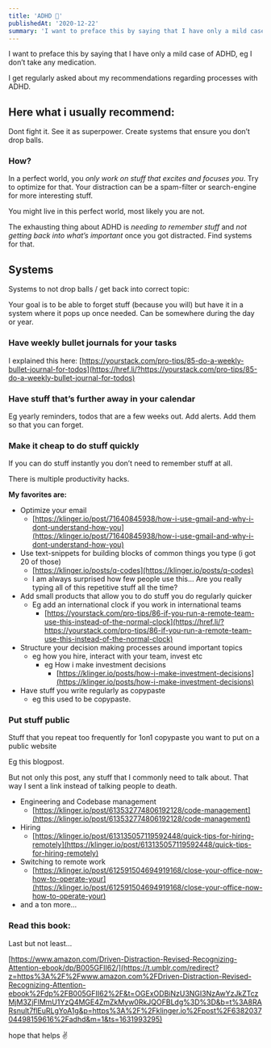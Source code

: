 ```yaml
---
title: 'ADHD 🧠'
publishedAt: '2020-12-22'
summary: 'I want to preface this by saying that I have only a mild case of ADHD, eg I don’t take any medication. I get regularly asked about...'
---
```


I want to preface this by saying that I have only a mild case of ADHD, eg I don’t take any medication.

I get regularly asked about my recommendations regarding processes with ADHD.

## Here what i usually recommend:

Dont fight it. See it as superpower. Create systems that ensure you don’t drop balls.

### How?

In a perfect world, you _only work on stuff that excites and focuses you_. Try to optimize for that. Your distraction can be a spam-filter or search-engine for more interesting stuff.

You might live in this perfect world, most likely you are not.

The exhausting thing about ADHD is _needing to remember stuff_ and _not getting back into what’s important_ once you got distracted. Find systems for that.

## Systems

Systems to not drop balls / get back into correct topic:

Your goal is to be able to forget stuff (because you will) but have it in a system where it pops up once needed. Can be somewhere during the day or year.

### **Have weekly bullet journals for your tasks**

I explained this here: [https://yourstack.com/pro-tips/85-do-a-weekly-bullet-journal-for-todos](https://href.li/?https://yourstack.com/pro-tips/85-do-a-weekly-bullet-journal-for-todos)

### **Have stuff that’s further away in your calendar**

Eg yearly reminders, todos that are a few weeks out. Add alerts. Add them so that you can forget.

### **Make it cheap to do stuff quickly**

If you can do stuff instantly you don’t need to remember stuff at all.

There is multiple productivity hacks.

**My favorites are:**

- Optimize your email
  - [https://klinger.io/post/71640845938/how-i-use-gmail-and-why-i-dont-understand-how-you](https://klinger.io/post/71640845938/how-i-use-gmail-and-why-i-dont-understand-how-you)
- Use text-snippets for building blocks of common things you type (i got 20 of those)
  - [https://klinger.io/posts/q-codes](https://klinger.io/posts/q-codes)
  - I am always surprised how few people use this… Are you really typing all of this repetitive stuff all the time?
- Add small products that allow you to do stuff you do regularly quicker
  - Eg add an international clock if you work in international teams
    - [https://yourstack.com/pro-tips/86-if-you-run-a-remote-team-use-this-instead-of-the-normal-clock](https://href.li/?https://yourstack.com/pro-tips/86-if-you-run-a-remote-team-use-this-instead-of-the-normal-clock)
- Structure your decision making processes around important topics
  - eg how you hire, interact with your team, invest etc
    - eg How i make investment decisions
      - [https://klinger.io/posts/how-i-make-investment-decisions](https://klinger.io/posts/how-i-make-investment-decisions)
- Have stuff you write regularly as copypaste
  - eg this used to be copypaste.

### **Put stuff public**

Stuff that you repeat too frequently for 1on1 copypaste you want to put on a public website

Eg this blogpost.

But not only this post, any stuff that I commonly need to talk about. That way I sent a link instead of talking people to death.

- Engineering and Codebase management
  - [https://klinger.io/post/613532774806192128/code-management](https://klinger.io/post/613532774806192128/code-management)
- Hiring
  - [https://klinger.io/post/613135057119592448/quick-tips-for-hiring-remotely](https://klinger.io/post/613135057119592448/quick-tips-for-hiring-remotely)
- Switching to remote work
  - [https://klinger.io/post/612591504694919168/close-your-office-now-how-to-operate-your](https://klinger.io/post/612591504694919168/close-your-office-now-how-to-operate-your)
- and a ton more…

### **Read this book:**

Last but not least…

[https://www.amazon.com/Driven-Distraction-Revised-Recognizing-Attention-ebook/dp/B005GFII62/](https://t.umblr.com/redirect?z=https%3A%2F%2Fwww.amazon.com%2FDriven-Distraction-Revised-Recognizing-Attention-ebook%2Fdp%2FB005GFII62%2F&t=OGExODBiNzU3NGI3NzAwYzJkZTczMjM3ZjFlMmU1YzQ4MGE4ZmZkMyw0RkJQOFBLdg%3D%3D&b=t%3A8RARsnult7flEuRLgYoA1g&p=https%3A%2F%2Fklinger.io%2Fpost%2F638203704498159616%2Fadhd&m=1&ts=1631993295)

hope that helps ✌️
